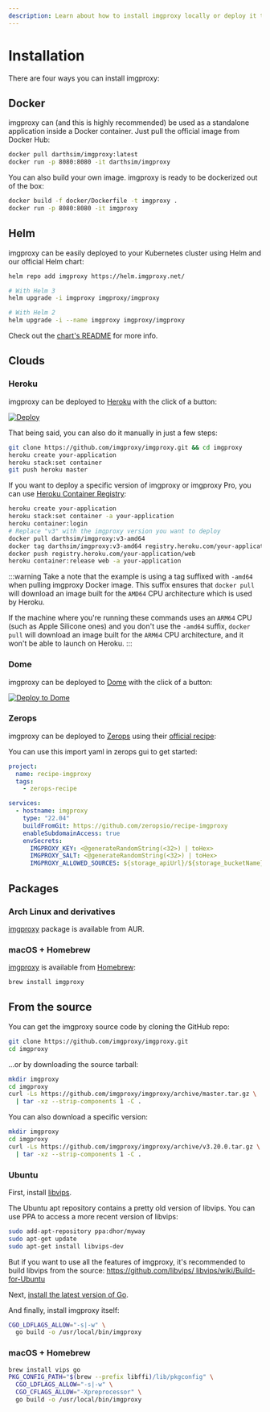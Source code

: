 ```yaml
---
description: Learn about how to install imgproxy locally or deploy it to a cloud
---
```


# Installation

There are four ways you can install imgproxy:

## Docker

imgproxy can (and this is highly recommended) be used as a standalone application inside a Docker container. Just pull the official image from Docker Hub:

```bash
docker pull darthsim/imgproxy:latest
docker run -p 8080:8080 -it darthsim/imgproxy
```

You can also build your own image. imgproxy is ready to be dockerized out of the box:

```bash
docker build -f docker/Dockerfile -t imgproxy .
docker run -p 8080:8080 -it imgproxy
```

## Helm

imgproxy can be easily deployed to your Kubernetes cluster using Helm and our official Helm chart:

```bash
helm repo add imgproxy https://helm.imgproxy.net/

# With Helm 3
helm upgrade -i imgproxy imgproxy/imgproxy

# With Helm 2
helm upgrade -i --name imgproxy imgproxy/imgproxy
```

Check out the [chart's README](https://github.com/imgproxy/imgproxy-helm) for more info.

## Clouds

### Heroku

imgproxy can be deployed to [Heroku](https://www.heroku.com/) with the click of a button:

[![Deploy](https://www.herokucdn.com/deploy/button.svg)](https://heroku.com/deploy?template=https://github.com/imgproxy/imgproxy)

That being said, you can also do it manually in just a few steps:

```bash
git clone https://github.com/imgproxy/imgproxy.git && cd imgproxy
heroku create your-application
heroku stack:set container
git push heroku master
```

If you want to deploy a specific version of imgproxy or imgproxy Pro, you can use [Heroku Container Registry](https://devcenter.heroku.com/articles/container-registry-and-runtime):

```bash
heroku create your-application
heroku stack:set container -a your-application
heroku container:login
# Replace "v3" with the imgproxy version you want to deploy
docker pull darthsim/imgproxy:v3-amd64
docker tag darthsim/imgproxy:v3-amd64 registry.heroku.com/your-application/web
docker push registry.heroku.com/your-application/web
heroku container:release web -a your-application
```

:::warning
Take a note that the example is using a tag suffixed with `-amd64` when pulling imgproxy Docker image. This suffix ensures that `docker pull` will download an image built for the `AMD64` CPU architecture which is used by Heroku.

If the machine where you're running these commands uses an `ARM64` CPU (such as Apple Silicone ones) and you don't use the `-amd64` suffix, `docker pull` will download an image built for the `ARM64` CPU architecture, and it won't be able to launch on Heroku.
:::

### Dome

imgproxy can be deployed to [Dome](https://trydome.io/) with the click of a button:

[![Deploy to Dome](https://trydome.io/button.svg)](https://app.trydome.io/signup?package=imgproxy)

### Zerops

imgproxy can be deployed to [Zerops](https://zerops.io/) using their [official recipe](https://github.com/zeropsio/recip):

You can use this import yaml in zerops gui to get started:

```yml
project:
  name: recipe-imgproxy
  tags:
    - zerops-recipe

services:
  - hostname: imgproxy
    type: "22.04"
    buildFromGit: https://github.com/zeropsio/recipe-imgproxy
    enableSubdomainAccess: true
    envSecrets:
      IMGPROXY_KEY: <@generateRandomString(<32>) | toHex>
      IMGPROXY_SALT: <@generateRandomString(<32>) | toHex>
      IMGPROXY_ALLOWED_SOURCES: ${storage_apiUrl}/${storage_bucketName}/
```

## Packages

### Arch Linux and derivatives

[imgproxy](https://aur.archlinux.org/packages/imgproxy/) package is available from AUR.

### macOS + Homebrew

[imgproxy](https://formulae.brew.sh/formula/imgproxy) is available from [Homebrew](https://brew.sh/):
```bash
brew install imgproxy
```

## From the source

You can get the imgproxy source code by cloning the GitHub repo:

```bash
git clone https://github.com/imgproxy/imgproxy.git
cd imgproxy
```

...or by downloading the source tarball:

```bash
mkdir imgproxy
cd imgproxy
curl -Ls https://github.com/imgproxy/imgproxy/archive/master.tar.gz \
  | tar -xz --strip-components 1 -C .
```

You can also download a specific version:

```bash
mkdir imgproxy
cd imgproxy
curl -Ls https://github.com/imgproxy/imgproxy/archive/v3.20.0.tar.gz \
  | tar -xz --strip-components 1 -C .
```

### Ubuntu

First, install [libvips](https://github.com/libvips/libvips).

The Ubuntu apt repository contains a pretty old version of libvips. You can use PPA to access a  more recent version of libvips:

```bash
sudo add-apt-repository ppa:dhor/myway
sudo apt-get update
sudo apt-get install libvips-dev
```

But if you want to use all the features of imgproxy, it's recommended to build libvips from the source: [https://github.com/libvips/ libvips/wiki/Build-for-Ubuntu](https://github.com/libvips/libvips/wiki/Build-for-Ubuntu)

Next, [install the latest version of Go](https://go.dev/doc/install).

And finally, install imgproxy itself:

```bash
CGO_LDFLAGS_ALLOW="-s|-w" \
  go build -o /usr/local/bin/imgproxy
```

### macOS + Homebrew

```bash
brew install vips go
PKG_CONFIG_PATH="$(brew --prefix libffi)/lib/pkgconfig" \
  CGO_LDFLAGS_ALLOW="-s|-w" \
  CGO_CFLAGS_ALLOW="-Xpreprocessor" \
  go build -o /usr/local/bin/imgproxy
```
